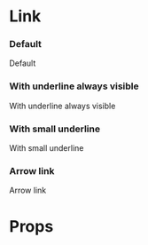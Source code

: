 

<Meta title="Core/Link" component={Link} />

# Link

### Default

<Canvas>
  <Story name="Default">
    <Box padding={4}>
      <Link href="/something">Default</Link>
    </Box>
  </Story>
</Canvas>

### With underline always visible

<Canvas>
  <Story name="UnderlineAlwaysVisible">
    <Box padding={4}>
      <Link
        href="/something"
        color="blue400"
        underline="normal"
        underlineVisibility="always"
      >
        With underline always visible
      </Link>
    </Box>
  </Story>
</Canvas>

### With small underline

<Canvas>
  <Story name="SmallUnderline">
    <Box padding={4}>
      <Link href="/something" color="blue400" underline="small">
        With small underline
      </Link>
    </Box>
  </Story>
</Canvas>

### Arrow link

<Canvas>
  <Story name="ArrowLink">
    <Box padding={4}>
      <ArrowLink href="/something">Arrow link</ArrowLink>
    </Box>
  </Story>
</Canvas>

# Props

<Props of={Link} />
